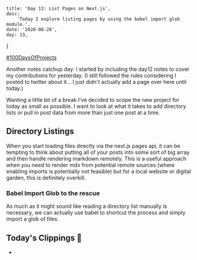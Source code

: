 

    title: 'Day 13: List Pages on Next.js',
    desc:
        'Today I explore listing pages by using the babel import glob module.',
    date: '2020-08-28',
    day: 13,
}

[#100DaysOfProjects](./)

Another notes catchup day: I started by including the day12 notes to cover my
contributions for yesterday. (I still followed the rules considering I posted to
twitter about it... I just didn't actually add a page over here until today.)

Wanting a little bit of a break I've decided to scope the new project for today
as small as possible. I want to look at what it takes to add directory lists or
pull in post data from more than just one post at a time.

## Directory Listings

When you start loading files directly via the next.js pages api, it can be
tempting to think about putting all of your posts into some sort of big array
and then handle rendering markdown remotely. This is a useful approach when you
need to render mdx from potential remote sources (where enabling imports is
potentially not feasible) but for a local website or digital garden, this is
definitely overkill.

### Babel Import Glob to the rescue

As much as it might sound like reading a directory list manually is necessary,
we can actually use babel to shortcut the process and simply import a glob of
files.

## Today's Clippings 🍃

-
